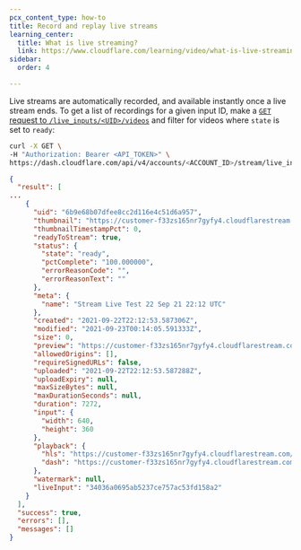 ```yaml
---
pcx_content_type: how-to
title: Record and replay live streams
learning_center:
  title: What is live streaming?
  link: https://www.cloudflare.com/learning/video/what-is-live-streaming/
sidebar:
  order: 4

---
```


Live streams are automatically recorded, and available instantly once a live stream ends. To get a list of recordings for a given input ID, make a [`GET` request to `/live_inputs/<UID>/videos`](/api/operations/stream-live-inputs-retrieve-a-live-input) and filter for videos where `state` is set to `ready`:

```bash title="Request"
curl -X GET \
-H "Authorization: Bearer <API_TOKEN>" \
https://dash.cloudflare.com/api/v4/accounts/<ACCOUNT_ID>/stream/live_inputs/<LIVE_INPUT_UID>/videos
```

```json title="Response" {10}
{
  "result": [
...
    {
      "uid": "6b9e68b07dfee8cc2d116e4c51d6a957",
      "thumbnail": "https://customer-f33zs165nr7gyfy4.cloudflarestream.com/6b9e68b07dfee8cc2d116e4c51d6a957/thumbnails/thumbnail.jpg",
      "thumbnailTimestampPct": 0,
      "readyToStream": true,
      "status": {
        "state": "ready",
        "pctComplete": "100.000000",
        "errorReasonCode": "",
        "errorReasonText": ""
      },
      "meta": {
        "name": "Stream Live Test 22 Sep 21 22:12 UTC"
      },
      "created": "2021-09-22T22:12:53.587306Z",
      "modified": "2021-09-23T00:14:05.591333Z",
      "size": 0,
      "preview": "https://customer-f33zs165nr7gyfy4.cloudflarestream.com/6b9e68b07dfee8cc2d116e4c51d6a957/watch",
      "allowedOrigins": [],
      "requireSignedURLs": false,
      "uploaded": "2021-09-22T22:12:53.587288Z",
      "uploadExpiry": null,
      "maxSizeBytes": null,
      "maxDurationSeconds": null,
      "duration": 7272,
      "input": {
        "width": 640,
        "height": 360
      },
      "playback": {
        "hls": "https://customer-f33zs165nr7gyfy4.cloudflarestream.com/6b9e68b07dfee8cc2d116e4c51d6a957/manifest/video.m3u8",
        "dash": "https://customer-f33zs165nr7gyfy4.cloudflarestream.com/6b9e68b07dfee8cc2d116e4c51d6a957/manifest/video.mpd"
      },
      "watermark": null,
      "liveInput": "34036a0695ab5237ce757ac53fd158a2"
    }
  ],
  "success": true,
  "errors": [],
  "messages": []
}
```
